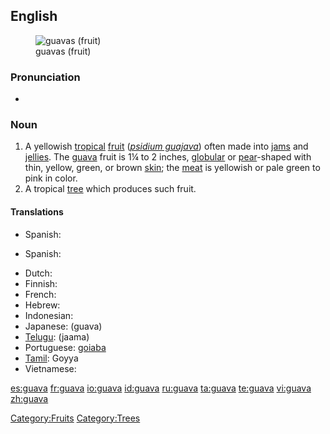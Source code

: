 {{wikipedia}}
==English==
[[Image:Psidium guajava fruit.jpg|thumb|guavas (fruit)]]

===Pronunciation===
* {{a|US}} {{IPA|/ˈgwɑvə/}}
*: {{rhymes|ɑːvə}}

===Noun===
{{en-noun}}

# A yellowish [[tropical]] [[fruit]] (''[[psidium guajava]]'') often made into [[jam]]s and [[jelly|jellies]]. The [[guava]] fruit is 1¼ to 2 inches, [[globular]] or [[pear]]-shaped with thin, yellow, green, or brown [[skin]]; the [[meat]] is yellowish or pale green to pink in color.
# A tropical [[tree]] which produces such fruit.

====Translations====
{{trans-top|Fruit}}
{{trans-mid}}
* Spanish: {{t-|es|guayaba}}
{{trans-bottom}}

{{trans-top|tree}}
* Spanish: {{t+|es|guayabo}}
{{trans-bottom}}

{{checktrans-top}}
* Dutch: {{tbbc|nl|guave}}
* Finnish: {{ttbc|fi|guava}}
* French: {{ttbc|fr|goyavier}}
* Hebrew: {{ttbc|he|גויאבה|f|tr=guyava|sc=Hebr}}
* Indonesian: {{ttbc|id|jambu}}
* Japanese: {{ttbc|ja|グアヴァ}} (guava)
* [[Telugu]]: {{ttbc|te|జామ}} (jaama)
* Portuguese: [[goiaba]]
* [[Tamil]]: Goyya
* Vietnamese: {{t+|vi|ổi|xs=Vietnamese}}
{{checktrans-bottom}}

[[Category:Fruits]]
[[Category:Trees]]

[[es:guava]]
[[fr:guava]]
[[io:guava]]
[[id:guava]]
[[ru:guava]]
[[ta:guava]]
[[te:guava]]
[[vi:guava]]
[[zh:guava]]